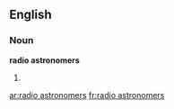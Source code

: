==English==
===Noun===
'''radio astronomers'''

# {{plural of|[[radio astronomer]]}}

[[ar:radio astronomers]]
[[fr:radio astronomers]]